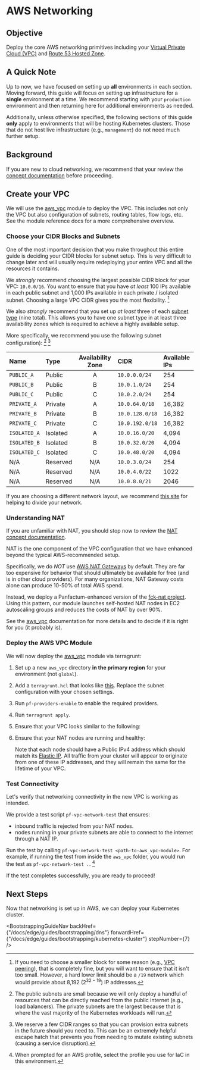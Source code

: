 

# AWS Networking

## Objective

Deploy the core AWS networking primitives including your [Virtual Private Cloud (VPC)](https://docs.aws.amazon.com/vpc/latest/userguide/what-is-amazon-vpc.html)
and [Route 53 Hosted Zone](https://docs.aws.amazon.com/Route53/latest/DeveloperGuide/Welcome.html).

## A Quick Note

Up to now, we have focused on setting up **all** environments in each section. Moving forward,
this guide will focus on setting up infrastructure for a **single** environment at a time. We recommend
starting with your `production` environment and then returning here for additional environments as needed.

Additionally, unless otherwise specified, the following sections of this guide **only** apply to environments that will be hosting Kubernetes clusters.
Those that do not host live infrastructure (e.g., `management`) do not need much further setup.

## Background

If you are new to cloud networking, we recommend that your review the [concept documentation](/docs/edge/concepts/networking/aws-primitives) before proceeding.

## Create your VPC

We will use the [aws\_vpc](/docs/edge/reference/infrastructure-modules/direct/aws/aws_vpc) module to deploy the VPC.
This includes not only the VPC but also configuration of subnets, routing tables, flow logs, etc.
See the module reference docs for a more comprehensive overview.

### Choose your CIDR Blocks and Subnets

One of the most important decision that you make throughout this entire guide
is deciding your CIDR blocks for subnet setup. This is very difficult to change later
and will usually require redeploying your entire VPC and all the resources it contains.

We *strongly* recommend choosing the largest possible CIDR block for your VPC: `10.0.0/16`.
You want to ensure that you have *at least* 100 IPs available in each public subnet and 1,000 IPs available
in each private / isolated subnet. Choosing a large VPC CIDR gives you the most flexibility. [^1]

[^1]: If you need to choose a smaller block for some reason
    (e.g., [VPC peering](https://docs.aws.amazon.com/vpc/latest/peering/what-is-vpc-peering.html)),
    that is completely fine, but you will want to ensure that it isn't too small. However, a
    hard lower limit should be a `/19` network which would provide about 8,192 ($2^{32-19}$) IP addresses.

We also *strongly* recommend that you set up *at least* three of each [subnet type](/docs/edge/concepts/networking/aws-primitives) (nine total).
This allows you to have one subnet type in at least three availability zones which is required to achieve a highly available setup.

More specifically, we recommend you use the following subnet configuration): [^2] [^3]

| Name         | Type     | Availability Zone | CIDR            | Available IPs |
| :----------- | :------- | :---------------: | :-------------- | :------------ |
| `PUBLIC_A`   | Public   |         A         | `10.0.0.0/24`   | 254           |
| `PUBLIC_B`   | Public   |         B         | `10.0.1.0/24`   | 254           |
| `PUBLIC_C`   | Public   |         C         | `10.0.2.0/24`   | 254           |
| `PRIVATE_A`  | Private  |         A         | `10.0.64.0/18`  | 16,382        |
| `PRIVATE_B`  | Private  |         B         | `10.0.128.0/18` | 16,382        |
| `PRIVATE_C`  | Private  |         C         | `10.0.192.0/18` | 16,382        |
| `ISOLATED_A` | Isolated |         A         | `10.0.16.0/20`  | 4,094         |
| `ISOLATED_B` | Isolated |         B         | `10.0.32.0/20`  | 4,094         |
| `ISOLATED_C` | Isolated |         C         | `10.0.48.0/20`  | 4,094         |
| N/A          | Reserved |        N/A        | `10.0.3.0/24`   | 254           |
| N/A          | Reserved |        N/A        | `10.0.4.0/22`   | 1022          |
| N/A          | Reserved |        N/A        | `10.0.8.0/21`   | 2046          |

[^2]: The public subnets are small because we will only deploy a handful of resources that can be directly
    reached from the public internet (e.g., load balancers). The private subnets are the largest because that is
    where the vast majority of the Kubernetes workloads will run.

[^3]: We reserve a few CIDR ranges so that you can
    provision extra subnets in the future should you need to. This can be an extremely helpful escape hatch that prevents
    you from needing to mutate existing subnets (causing a service disruption).

If you are choosing a different network layout, we recommend [this site](https://www.davidc.net/sites/default/subnets/subnets.html)
for helping to divide your network.

### Understanding NAT

If you are unfamiliar with NAT, you should stop now to review the [NAT concept documentation](/docs/edge/concepts/networking/nat).

NAT is the one component of the VPC configuration that we have enhanced beyond the typical AWS-recommended setup.

Specifically, we do *NOT* use [AWS NAT Gateways](https://docs.aws.amazon.com/vpc/latest/userguide/vpc-nat-gateway.html) by default. They are far
too expensive for behavior that should ultimately be available for free (and is in other cloud providers). For many organizations,
NAT Gateway costs alone can produce 10-50% of total AWS spend.

Instead, we deploy a Panfactum-enhanced version of the [fck-nat project](https://github.com/AndrewGuenther/fck-nat). Using this
pattern, our module launches self-hosted NAT nodes in EC2 autoscaling groups and reduces the costs of NAT by over 90%.

See the [aws\_vpc](/docs/edge/reference/infrastructure-modules/direct/aws/aws_vpc) documentation for more details and to decide if it is right for you
(it probably is).

### Deploy the AWS VPC Module

We will now deploy the [aws\_vpc](/docs/edge/reference/infrastructure-modules/direct/aws/aws_vpc) module via terragrunt:

1. Set up a new `aws_vpc` directory **in the primary region** for your environment (not `global`).

2. Add a `terragrunt.hcl` that looks like [this](https://github.com/Panfactum/stack/blob/__PANFACTUM_VERSION_EDGE__/packages/reference/environments/production/us-east-2/aws_vpc/terragrunt.hcl). Replace
   the subnet configuration with your chosen settings.

3. Run `pf-providers-enable` to enable the required providers.

4. Run `terragrunt apply`.

5. Ensure that your VPC looks similar to the following:

   <MarkdownImage src={vpcImg} alt="VPC viewed from the AWS web console" />

6. Ensure that your NAT nodes are running and healthy:

   <MarkdownImage src={natImg} alt="NAT nodes viewed from the AWS web console" />

   Note that each node should have a Public IPv4 address which should match its [Elastic IP](https://docs.aws.amazon.com/AWSEC2/latest/UserGuide/elastic-ip-addresses-eip.html).
   All traffic from your cluster will appear to originate from one of these IP addresses, and they will remain the same for the lifetime of your VPC.

### Test Connectivity

Let's verify that networking connectivity in the new VPC is working as intended.

We provide a test script `pf-vpc-network-test` that ensures:

- inbound traffic is rejected from your NAT nodes.
- nodes running in your private subnets are able to connect to the internet through a NAT IP.

Run the test by calling `pf-vpc-network-test <path-to-aws_vpc-module>`. For example, if running the test from inside
the `aws_vpc` folder, you would run the test as `pf-vpc-network-test .`. [^4]

[^4]: When prompted for an AWS profile, select the profile you use for IaC in this environment.

If the test completes successfully, you are ready to proceed!

## Next Steps

Now that networking is set up in AWS, we can deploy your Kubernetes cluster.

<BootstrappingGuideNav backHref={"/docs/edge/guides/bootstrapping/dns"} forwardHref={"/docs/edge/guides/bootstrapping/kubernetes-cluster"} stepNumber={7} />

